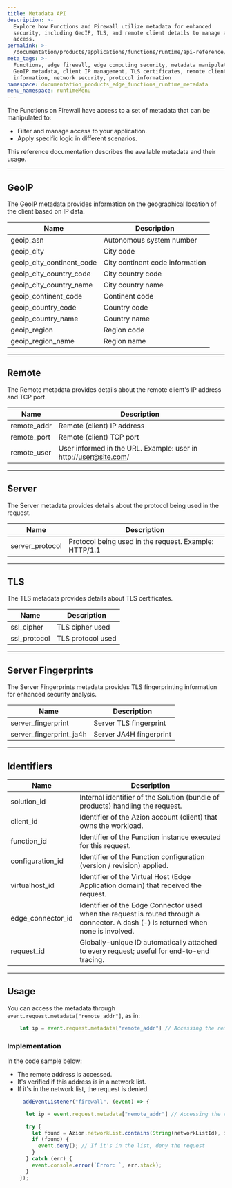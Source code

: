 ```yaml
---
title: Metadata API
description: >-
  Explore how Functions and Firewall utilize metadata for enhanced
  security, including GeoIP, TLS, and remote client details to manage and secure
  access.
permalink: >-
  /documentation/products/applications/functions/runtime/api-reference/metadata/
meta_tags: >-
  Functions, edge firewall, edge computing security, metadata manipulation,
  GeoIP metadata, client IP management, TLS certificates, remote client
  information, network security, protocol information
namespace: documentation_products_edge_functions_runtime_metadata
menu_namespace: runtimeMenu
---
```


The Functions on Firewall have access to a set of metadata that can be manipulated to:

- Filter and manage access to your application.
- Apply specific logic in different scenarios.

This reference documentation describes the available metadata and their usage.

---

## GeoIP

The GeoIP metadata provides information on the geographical location of the client based on IP data.

|  Name                            | Description                                                    |
|----------------------------------|----------------------------------------------------------------|
|  geoip_asn                       | Autonomous system number                                               |
|  geoip_city                      | City code                                             |
|  geoip_city_continent_code       | City continent code information                                              |
|  geoip_city_country_code         | City country code                                          |
|  geoip_city_country_name         | City country name                                             |
|  geoip_continent_code            | Continent code                                             |
|  geoip_country_code              | Country code                                          |
|  geoip_country_name              | Country name                                              |
|  geoip_region                    | Region code                                             |
|  geoip_region_name               | Region name                                             |

---

## Remote

The Remote metadata provides details about the remote client's IP address and TCP port.

|  Name                            | Description                                                    |
|----------------------------------|----------------------------------------------------------------|
|  remote_addr                     | Remote (client) IP address                                     |
|  remote_port                     | Remote (client) TCP port                                       |
|  remote_user                     | User informed in the URL. Example: user in http://user@site.com/ |

---

## Server

The Server metadata provides details about the protocol being used in the request.

|  Name                            | Description                                                    |
|----------------------------------|----------------------------------------------------------------|
|  server_protocol                 | Protocol being used in the request. Example: HTTP/1.1            |

---

## TLS

The TLS metadata provides details about TLS certificates.

|  Name                            | Description                                                    |
|----------------------------------|----------------------------------------------------------------|
|  ssl_cipher                      | TLS cipher used                                            |
|  ssl_protocol                    | TLS protocol used                                          |

---

## Server Fingerprints

The Server Fingerprints metadata provides TLS fingerprinting information for enhanced security analysis.

|  Name                            | Description                                                    |
|----------------------------------|----------------------------------------------------------------|
|  server_fingerprint              | Server TLS fingerprint                                         |
|  server_fingerprint_ja4h         | Server JA4H fingerprint                                        |

---

## Identifiers

| Name               | Description                                                                                                 |
|--------------------|-------------------------------------------------------------------------------------------------------------|
| solution_id        | Internal identifier of the Solution (bundle of products) handling the request.                              |
| client_id          | Identifier of the Azion account (client) that owns the workload.                                            |
| function_id        | Identifier of the Function instance executed for this request.                                         |
| configuration_id   | Identifier of the Function configuration (version / revision) applied.                                 |
| virtualhost_id     | Identifier of the Virtual Host (Edge Application domain) that received the request.                         |
| edge_connector_id  | Identifier of the Edge Connector used when the request is routed through a connector. A dash (-) is returned when none is involved. |
| request_id         | Globally-unique ID automatically attached to every request; useful for end-to-end tracing.                  |

---

## Usage

You can access the metadata through `event.request.metadata["remote_addr"]`, as in:

```js
    let ip = event.request.metadata["remote_addr"] // Accessing the remote address
```

### Implementation

In the code sample below:

- The remote address is accessed.
- It's verified if this address is in a network list.
- If it's in the network list, the request is denied.

```js
     addEventListener("firewall", (event) => {

      let ip = event.request.metadata["remote_addr"] // Accessing the remote address

      try {
        let found = Azion.networkList.contains(String(networkListId), ip); // Checking if the ip is in the list
        if (found) {
          event.deny(); // If it's in the list, deny the request
        }
      } catch (err) {
        event.console.error(`Error: `, err.stack);
      }
    });
```




